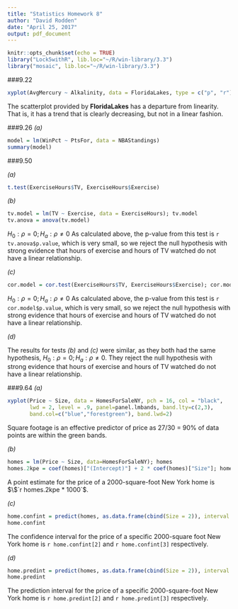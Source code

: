 ```yaml
---
title: "Statistics Homework 8"
author: "David Rodden"
date: "April 25, 2017"
output: pdf_document
---
```


```r
knitr::opts_chunk$set(echo = TRUE)
library("Lock5withR", lib.loc="~/R/win-library/3.3")
library("mosaic", lib.loc="~/R/win-library/3.3")
```
###9.22
```r
xyplot(AvgMercury ~ Alkalinity, data = FloridaLakes, type = c("p", "r"), pch = 16, col = "black")
```
The scatterplot provided by **FloridaLakes** has a departure from linearity. That is, it has a trend that is clearly decreasing, but not in a linear fashion.


###9.26
*(a)*

```r
model = lm(WinPct ~ PtsFor, data = NBAStandings)
summary(model)
```

###9.50

*(a)*

```r
t.test(ExerciseHours$TV, ExerciseHours$Exercise)
```

*(b)*

```r
tv.model = lm(TV ~ Exercise, data = ExerciseHours); tv.model
tv.anova = anova(tv.model)
```
$H_0: \rho = 0; H_a: \rho \neq 0$
As calculated above, the p-value from this test is `r tv.anova$p.value`, which is very small, so we reject the null hypothesis with strong evidence that hours of exercise and hours of TV watched do not have a linear relationship.

*(c)*

```r
cor.model = cor.test(ExerciseHours$TV, ExerciseHours$Exercise); cor.model
```
$H_0: \rho = 0; H_a: \rho \neq 0$
As calculated above, the p-value from this test is `r cor.model$p.value`, which is very small, so we reject the null hypothesis with strong evidence that hours of exercise and hours of TV watched do not have a linear relationship.

*(d)*

The results for tests *(b)* and *(c)* were similar, as they both had the same hypothesis, $H_0: \rho = 0; H_a: \rho \neq 0$. They reject the null hypothesis with strong evidence that hours of exercise and hours of TV watched do not have a linear relationship.


###9.64
*(a)*

```r
xyplot(Price ~ Size, data = HomesForSaleNY, pch = 16, col = "black", 
       lwd = 2, level = .9, panel=panel.lmbands, band.lty=c(2,3),
       band.col=c("blue","forestgreen"), band.lwd=2)
```
Square footage is an effective predictor of price as 27/30 = 90% of data points are within the green bands.

*(b)*

```r
homes = lm(Price ~ Size, data=HomesForSaleNY); homes
homes.2kpe = coef(homes)["(Intercept)"] + 2 * coef(homes)["Size"]; homes.2kpe
```
A point estimate for the price of a 2000-square-foot New York home is $\$`r homes.2kpe * 1000`$.

*(c)*

```r
home.confint = predict(homes, as.data.frame(cbind(Size = 2)), interval = "confidence", level = .9)
home.confint
```
The confidence interval for the price of a specific 2000-square foot New York home is `r home.confint[2]` and `r home.confint[3]` respectively.

*(d)*

```r
home.predint = predict(homes, as.data.frame(cbind(Size = 2)), interval = "prediction", level = .9)
home.predint
```
The prediction interval for the price of a specific 2000-square-foot New York home is `r home.predint[2]` and `r home.predint[3]` respectively.

